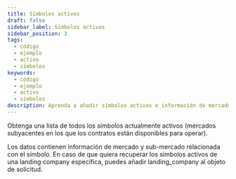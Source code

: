 ```yaml
---
title: Símbolos activos
draft: false
sidebar_label: Símbolos activos
sidebar_position: 3
tags:
  - código
  - ejemplo
  - activo
  - símbolos
keywords:
  - código
  - ejemplo
  - activo
  - símbolos
description: Aprenda a añadir símbolos activos e información de mercado a su aplicación de negociación con un ejemplo de API.
---
```



Obtenga una lista de todos los símbolos actualmente activos (mercados subyacentes en los que los contratos están disponibles para operar).

<SandboxIframe sandbox={sandboxes.active_symbols}/>

Los datos contienen información de mercado y sub-mercado relacionada con el símbolo. En caso de que quiera recuperar los símbolos activos de una landing company específica, puedes añadir landing_company al objeto de solicitud.
